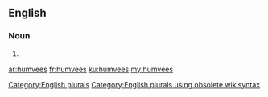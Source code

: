 ==English==

===Noun===
{{head|en}}

# {{plural of|humvee}}

[[Category:English plurals]][[Category:English plurals using obsolete wikisyntax]]

[[ar:humvees]]
[[fr:humvees]]
[[ku:humvees]]
[[my:humvees]]